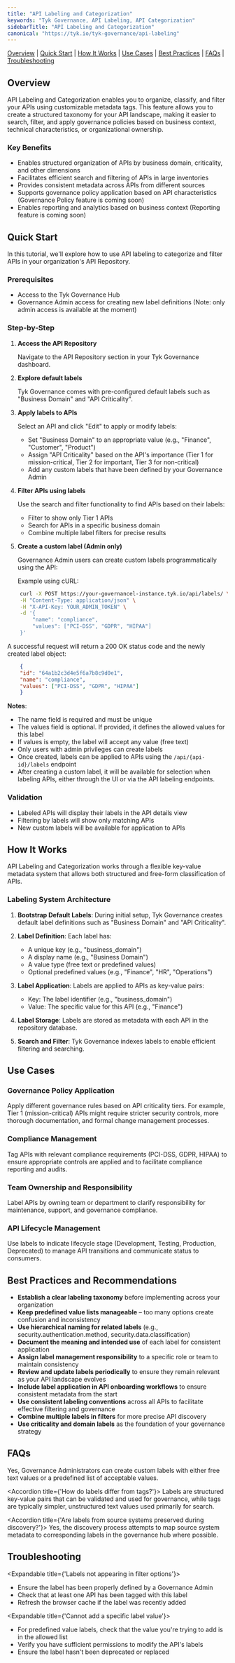 ```yaml
---
title: "API Labeling and Categorization"
keywords: "Tyk Governance, API Labeling, API Categorization"
sidebarTitle: "API Labeling and Categorization"
canonical: "https://tyk.io/tyk-governance/api-labeling"
---
```


[Overview](/5.8/#overview) | [Quick Start](/5.8/#quick-start) | [How It Works](/5.8/#how-it-works) | [Use Cases](/5.8/#use-cases) | [Best Practices](/5.8/#best-practices-and-recommendations) | [FAQs](/5.8/#faqs) | [Troubleshooting](/5.8/#troubleshooting)

## Overview

API Labeling and Categorization enables you to organize, classify, and filter your APIs using customizable metadata tags. This feature allows you to create a structured taxonomy for your API landscape, making it easier to search, filter, and apply governance policies based on business context, technical characteristics, or organizational ownership.

### Key Benefits

- Enables structured organization of APIs by business domain, criticality, and other dimensions
- Facilitates efficient search and filtering of APIs in large inventories
- Provides consistent metadata across APIs from different sources
- Supports governance policy application based on API characteristics (Governance Policy feature is coming soon)
- Enables reporting and analytics based on business context (Reporting feature is coming soon)

## Quick Start

In this tutorial, we'll explore how to use API labeling to categorize and filter APIs in your organization's API Repository.

### Prerequisites

- Access to the Tyk Governance Hub
- Governance Admin access for creating new label definitions (Note: only admin access is available at the moment)

### Step-by-Step

1. **Access the API Repository**

	Navigate to the API Repository section in your Tyk Governance dashboard.

2. **Explore default labels**

	Tyk Governance comes with pre-configured default labels such as "Business Domain" and "API Criticality".

3. **Apply labels to APIs**

	Select an API and click "Edit" to apply or modify labels:

	- Set "Business Domain" to an appropriate value (e.g., "Finance", "Customer", "Product")
	- Assign "API Criticality" based on the API's importance (Tier 1 for mission-critical, Tier 2 for important, Tier 3 for non-critical)
	- Add any custom labels that have been defined by your Governance Admin

4. **Filter APIs using labels**

	Use the search and filter functionality to find APIs based on their labels:

	- Filter to show only Tier 1 APIs
	- Search for APIs in a specific business domain
	- Combine multiple label filters for precise results

5. **Create a custom label (Admin only)**

	Governance Admin users can create custom labels programmatically using the API:

	Example using cURL:

```bash
	curl -X POST https://your-governancel-instance.tyk.io/api/labels/ \
	-H "Content-Type: application/json" \
	-H "X-API-Key: YOUR_ADMIN_TOKEN" \
	-d '{
		"name": "compliance",
		"values": ["PCI-DSS", "GDPR", "HIPAA"]
	}'
```

A successful request will return a 200 OK status code and the newly created label object:

```json
	{
	"id": "64a1b2c3d4e5f6a7b8c9d0e1",
	"name": "compliance",
	"values": ["PCI-DSS", "GDPR", "HIPAA"]
	}
```

**Notes**:
- The name field is required and must be unique
- The values field is optional. If provided, it defines the allowed values for this label
- If values is empty, the label will accept any value (free text)
- Only users with admin privileges can create labels
- Once created, labels can be applied to APIs using the `/api/{api-id}/labels` endpoint
- After creating a custom label, it will be available for selection when labeling APIs, either through the UI or via the API labeling endpoints.

### Validation

- Labeled APIs will display their labels in the API details view
- Filtering by labels will show only matching APIs
- New custom labels will be available for application to APIs

## How It Works

API Labeling and Categorization works through a flexible key-value metadata system that allows both structured and free-form classification of APIs.

### Labeling System Architecture

1. **Bootstrap Default Labels**: During initial setup, Tyk Governance creates default label definitions such as "Business Domain" and "API Criticality".
2. **Label Definition**: Each label has:
	- A unique key (e.g., "business_domain")
	- A display name (e.g., "Business Domain")
	- A value type (free text or predefined values)
	- Optional predefined values (e.g., "Finance", "HR", "Operations")

3. **Label Application**: Labels are applied to APIs as key-value pairs:
	- Key: The label identifier (e.g., "business_domain")
	- Value: The specific value for this API (e.g., "Finance")

4. **Label Storage**: Labels are stored as metadata with each API in the repository database.
5. **Search and Filter**: Tyk Governance indexes labels to enable efficient filtering and searching.

## Use Cases

### Governance Policy Application

Apply different governance rules based on API criticality tiers. For example, Tier 1 (mission-critical) APIs might require stricter security controls, more thorough documentation, and formal change management processes.

### Compliance Management

Tag APIs with relevant compliance requirements (PCI-DSS, GDPR, HIPAA) to ensure appropriate controls are applied and to facilitate compliance reporting and audits.

### Team Ownership and Responsibility

Label APIs by owning team or department to clarify responsibility for maintenance, support, and governance compliance.

### API Lifecycle Management

Use labels to indicate lifecycle stage (Development, Testing, Production, Deprecated) to manage API transitions and communicate status to consumers.

## Best Practices and Recommendations

- **Establish a clear labeling taxonomy** before implementing across your organization
- **Keep predefined value lists manageable** – too many options create confusion and inconsistency
- **Use hierarchical naming for related labels** (e.g., security.authentication.method, security.data.classification)
- **Document the meaning and intended use** of each label for consistent application
- **Assign label management responsibility** to a specific role or team to maintain consistency
- **Review and update labels periodically** to ensure they remain relevant as your API landscape evolves
- **Include label application in API onboarding workflows** to ensure consistent metadata from the start
- **Use consistent labeling conventions** across all APIs to facilitate effective filtering and governance
- **Combine multiple labels in filters** for more precise API discovery
- **Use criticality and domain labels** as the foundation of your governance strategy

## FAQs

<AccordionGroup>
<Accordion title={'Can I create custom labels with my own predefined values?'}>
Yes, Governance Administrators can create custom labels with either free text values or a predefined list of acceptable values.
</Accordion>

<Accordion title={'How do labels differ from tags?'}>
Labels are structured key-value pairs that can be validated and used for governance, while tags are typically simpler, unstructured text values used primarily for search.
</Accordion>

<Accordion title={'Are labels from source systems preserved during discovery?'}>
Yes, the discovery process attempts to map source system metadata to corresponding labels in the governance hub where possible.
</Accordion>
</AccordionGroup> 

## Troubleshooting

<Expandable title={'Labels not appearing in filter options'}>
- Ensure the label has been properly defined by a Governance Admin  
- Check that at least one API has been tagged with this label  
- Refresh the browser cache if the label was recently added
</Expandable> 

<Expandable title={'Cannot add a specific label value'}>
- For predefined value labels, check that the value you're trying to add is in the allowed list  
- Verify you have sufficient permissions to modify the API's labels  
- Ensure the label hasn't been deprecated or replaced
</Expandable> 